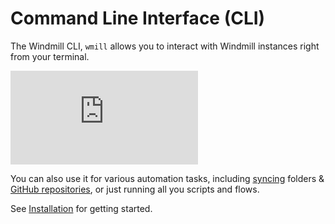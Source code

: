 
# Command Line Interface (CLI)

The Windmill CLI, `wmill` allows you to interact with Windmill instances right from your
terminal.

<iframe
    style={{ aspectRatio: '16/9' }}
    src="https://www.youtube.com/embed/w2HVTlR2QDI?vq=hd1080"
    title="YouTube video player"
    frameBorder="0"
    allow="accelerometer; autoplay; clipboard-write; encrypted-media; gyroscope; picture-in-picture; web-share"
    allowFullScreen
    className="border-2 rounded-xl object-cover w-full dark:border-gray-800"
></iframe>

<br/>

You can also use it for various automation tasks, including
[syncing](./sync.mdx) folders &
[GitHub repositories](./sync.mdx#stateful-sycing), or just running all you scripts and flows.

See [Installation](./installation.md) for getting started.

<div class="grid grid-cols-2 gap-6 mb-4">
	<DocCard
		title="Installation"
		description="How to install the CLI"
		href="/docs/advanced/cli/installation"
	/>
    <DocCard
		title="Local Development"
		description="Develop from various environments such as your terminal, VS Code, and JetBrains IDEs."
		href="/docs/advanced/local_development"
	/>
</div>
